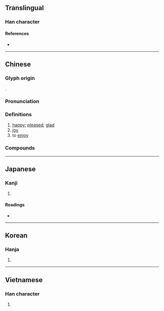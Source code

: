 {{also|歓|驩|欢}}
{{character info/new}}
==Translingual==
{{Han simplified forms|歡|歓|欢}}

===Han character===
{{Han char|rn=76|rad=欠|as=18|sn=22|four=47282|canj=TGNO|ids=⿰雚欠}}

====References====
* {{Han ref|kx=0573.120|dkj=16242|dj=0961.120|hdz=32153.170|uh=6B61|ud=27489|bh=C577|bd=50551}}

----

==Chinese==
{{zh-forms|s=欢|alt=驩}}

===Glyph origin===
{{Han etym}}
{{Han compound|雚|欠|c1=p|c2=s|ls=psc}}.

===Pronunciation===
{{zh-pron
|m=huān
|m-s=
|c=fun1
|c-t=
|g=
|h=pfs=fôn;gd=fon1
|j=
|mb=húing
|md=huăng
|mn=hoaⁿ/hoan
|mn_note=hoaⁿ - vernacular; hoan - literary
|mn-t=huan1
|mn-t_note=huan1
|w=1huoe
|x=
|mc=y
|oc=y
|cat=a,n,v
}}

===Definitions===
{{zh-hanzi}}

# [[happy]]; [[pleased]]; [[glad]]
# [[joy]]
# to [[enjoy]]

===Compounds===
{{zh-der|歡場|歡呼|歡送|歡天喜地|合歡扇|悒悒不歡|交歡|八音聯歡|夾道歡迎|另結新歡|千歡萬喜|喜歡|悲歡歲月|合歡結|合歡山|合歡|尋歡|同歡同賞|悲歡離合|悲歡聚散|悲歡合散|悲歡|強顏歡笑|平生歡|市歡|不苦歡|尋歡作樂|大葉合歡|不歡而散|失歡|喜地歡天|墜歡重拾|墜歡|同歡|合家歡|吃合家歡|人歡馬叫|歡喜佛|歡欣若狂|歡躍|枕席之歡|握手言歡|歡忭|眉歡眼笑|求歡|歡騰|歡喜|歡鄰|歡抃|歡迎|歡笑|歡喜冤家|歡快|歡欣踴躍|成歡|歡心|皆大歡喜|歡聚一堂|歡唱|歡門|秦歡晉愛|歡暢|承歡膝下|歡蹦亂跳|所歡|承歡|歡愉|空歡喜|歡忻鼓舞|歡會|歡忻踴躍|歡歡喜喜|歡忻|歡洽|歡若平生|歡顏|歡喜錢兒|承歡獻媚|歡客|眼前歡|盡歡而散|相得甚歡|歡欣|盡歡|男歡女愛|滿心歡喜|歡聲雷動|歡欣鼓舞|朝歡暮樂|握手極歡|歡呼雷動|狂歡|把手言歡|撒歡|歡悅|抑鬱寡歡|歡聚|歡迸亂跳|歡聲|歡翅|歡樂|歡度|歡娛|歡喜若狂|歡勢|新歡|迎歡買俏|菽水之歡|買笑追歡|落寞寡歡|薄海歡騰|賓主盡歡|賣笑追歡|鼓舞歡欣|鼓掌歡呼|聯歡會|魚水之歡|騰歡|覓愛追歡|追歡取樂|雲雨之歡|離合悲歡|聯歡|閤家歡|鬱鬱寡歡|金合歡|重拾舊歡|竭誠歡迎|追歡買笑|追歡|菽水承歡|落落寡歡|結歡}}

----

==Japanese==
{{ja-kanji forms|歓|歡}}

===Kanji===
{{ja-kanji|grade=|rs=欠18|shin=歓}}

# {{kyujitai spelling of|歓}} ''{{gloss|[[joy]], [[delight]]}}''

====Readings====
* {{ja-readings|on=[[かん]] (kan)|kun=[[よろこぶ]] (yorokobu)}}

----

==Korean==

===Hanja===
{{ko-hanja|hangeul=환|eumhun=|rv=hwan|mr=hwan|y=hwan}}

# {{defn|lang=ko|sort=欠18}}

----

==Vietnamese==

===Han character===
{{vi-hantu|[[hoan]], [[hoen]]|rs=欠18}}

# {{defn|lang=vi|sort=欠18}}